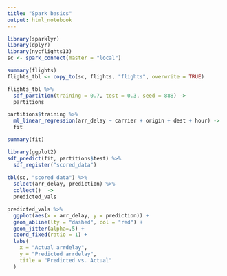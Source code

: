 ```yaml
---
title: "Spark basics"
output: html_notebook
---
```


```r
library(sparklyr)
library(dplyr)
library(nycflights13)
sc <- spark_connect(master = "local")
```

```r
summary(flights)
flights_tbl <- copy_to(sc, flights, "flights", overwrite = TRUE)
```

```r
flights_tbl %>%
  sdf_partition(training = 0.7, test = 0.3, seed = 888) ->
  partitions
```

```r
partitions$training %>%
  ml_linear_regression(arr_delay ~ carrier + origin + dest + hour) -> 
  fit
```

```r
summary(fit)
```

```r
library(ggplot2)
sdf_predict(fit, partitions$test) %>%
  sdf_register("scored_data")
  
tbl(sc, "scored_data") %>% 
  select(arr_delay, prediction) %>% 
  collect()  ->
  predicted_vals

predicted_vals %>%
  ggplot(aes(x = arr_delay, y = prediction)) +
  geom_abline(lty = "dashed", col = "red") +
  geom_jitter(alpha=.5) +
  coord_fixed(ratio = 1) +
  labs(
    x = "Actual arrdelay",
    y = "Predicted arrdelay",
    title = "Predicted vs. Actual"
  )
```
